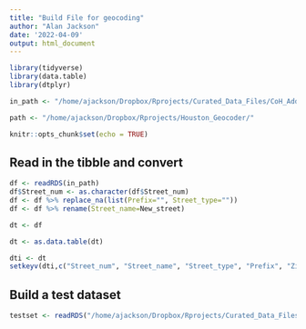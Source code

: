 ```yaml
---
title: "Build File for geocoding"
author: "Alan Jackson"
date: '2022-04-09'
output: html_document
---
```


```r
library(tidyverse)
library(data.table)
library(dtplyr)

in_path <- "/home/ajackson/Dropbox/Rprojects/Curated_Data_Files/CoH_Address_Points/COH_Geocoding_Locations.rds"

path <- "/home/ajackson/Dropbox/Rprojects/Houston_Geocoder/"

knitr::opts_chunk$set(echo = TRUE)
```

##        Read in the tibble and convert

```r
df <- readRDS(in_path)
df$Street_num <- as.character(df$Street_num)
df <- df %>% replace_na(list(Prefix="", Street_type=""))
df <- df %>% rename(Street_name=New_street)

dt <- df

dt <- as.data.table(dt)

dti <- dt
setkeyv(dti,c("Street_num", "Street_name", "Street_type", "Prefix", "Zipcode"))
```


##        Build a test dataset

```r

testset <- readRDS("/home/ajackson/Dropbox/Rprojects/Curated_Data_Files/Houston_Permits/Permit_data.rds") %>% head(., n=500)



```

